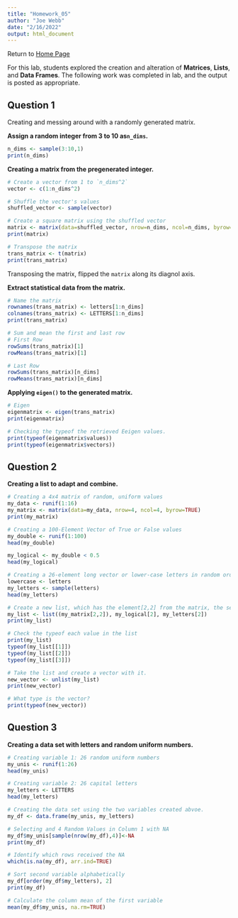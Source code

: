 ```yaml
---
title: "Homework_05"
author: "Joe Webb"
date: "2/16/2022"
output: html_document
---
```

Return to [Home Page](index.html)

For this lab, students explored the creation and alteration of **Matrices**, **Lists**, and **Data Frames**. The following work was completed in lab, and the output is posted as appropriate. 

## Question 1
Creating and messing around with a randomly generated matrix.

**Assign a random integer from 3 to 10 as`n_dims`.**
```r
n_dims <- sample(3:10,1) 
print(n_dims)
```

**Creating a matrix from the pregenerated integer.**
```r
# Create a vector from 1 to `n_dims^2`
vector <- c(1:n_dims^2) 

# Shuffle the vector's values
shuffled_vector <- sample(vector)

# Create a square matrix using the shuffled vector
matrix <- matrix(data=shuffled_vector, nrow=n_dims, ncol=n_dims, byrow=FALSE)
print(matrix)

# Transpose the matrix
trans_matrix <- t(matrix) 
print(trans_matrix) 
```
Transposing the matrix, flipped the `matrix` along its diagnol axis. 

**Extract statistical data from the matrix.**
```r
# Name the matrix
rownames(trans_matrix) <- letters[1:n_dims]
colnames(trans_matrix) <- LETTERS[1:n_dims]
print(trans_matrix)

# Sum and mean the first and last row
# First Row
rowSums(trans_matrix)[1]
rowMeans(trans_matrix)[1]

# Last Row
rowSums(trans_matrix)[n_dims]
rowMeans(trans_matrix)[n_dims]
```

**Applying `eigen()` to the generated matrix.**
```r
# Eigen
eigenmatrix <- eigen(trans_matrix)
print(eigenmatrix)

# Checking the typeof the retrieved Eeigen values.
print(typeof(eigenmatrix$values))
print(typeof(eigenmatrix$vectors))
```


## Question 2
**Creating a list to adapt and combine. **
```r
# Creating a 4x4 matrix of random, uniform values
my_data <- runif(1:16)
my_matrix <- matrix(data=my_data, nrow=4, ncol=4, byrow=TRUE)
print(my_matrix)

# Creating a 100-Element Vector of True or False values
my_double <- runif(1:100)
head(my_double)

my_logical <- my_double < 0.5
head(my_logical)

# Creating a 26-element long vector or lower-case letters in random order
lowercase <- letters
my_letters <- sample(letters)
head(my_letters)

# Create a new list, which has the element[2,2] from the matrix, the second element of the logical vector, and the second element of the letters vector.
my_list <- list((my_matrix[2,2]), my_logical[2], my_letters[2])
print(my_list)

# Check the typeof each value in the list
print(my_list)
typeof(my_list[[1]])
typeof(my_list[[2]])
typeof(my_list[[3]])

# Take the list and create a vector with it.
new_vector <- unlist(my_list)
print(new_vector)

# What type is the vector?
print(typeof(new_vector))
```

## Question 3
**Creating a data set with letters and random uniform numbers.**
``` r
# Creating variable 1: 26 random uniform numbers
my_unis <- runif(1:26)
head(my_unis)

# Creating variable 2: 26 capital letters
my_letters <- LETTERS
head(my_letters)

# Creating the data set using the two variables created abvoe.
my_df <- data.frame(my_unis, my_letters)

# Selecting and 4 Random Values in Column 1 with NA
my_df$my_unis[sample(nrow(my_df),4)]<-NA
print(my_df)

# Identify which rows received the NA
which(is.na(my_df), arr.ind=TRUE)

# Sort second variable alphabetically
my_df[order(my_df$my_letters), 2]
print(my_df)

# Calculate the column mean of the first variable
mean(my_df$my_unis, na.rm=TRUE)
```
